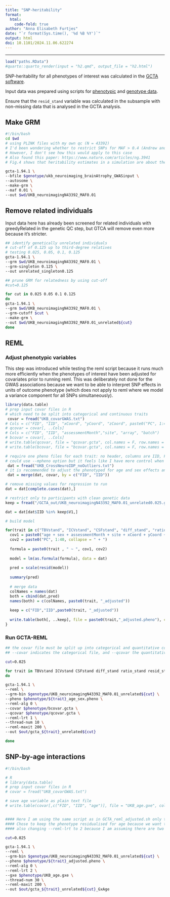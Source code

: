 ```yaml
---
title: "SNP-heritability"
format: 
  html:
    code-fold: true
author: "Anna Elisabeth Furtjes"
date: "`r format(Sys.time(), '%d %B %Y')`"
output: html
doi: 10.1101/2024.11.06.622274
---
```


------------------------------------------------------------------------

```r
load("paths.RData")
#quarto::quarto_render(input = "h2.qmd", output_file = "h2.html")
```

SNP-heritability for all phenotypes of interest was calculated in the [GCTA software](https://yanglab.westlake.edu.cn/software/gcta/#Overview).

Input data was prepared using scripts for [phenotypic](UKB_neuro.html) and [genotype data](UKB_geneticQC.html). 

Ensure that the `resid_stand` variable was calculated in the subsample with non-missing data that is analysed in the GCTA analysis. 


## Make GRM
```bash
#!/bin/bash
cd $wd
# using PLINK files with my own qc (N = 43392)
# I'd been wondering whether to restrict SNPs for MAF > 0.4 (Andrew and Isy do that in the context of calculating Nhat because outlier estimates are more likely due to mismatches with reference data set)
# However, I don't see how this would apply to this case
# Also found this paper: https://www.nature.com/articles/ng.3941
# Fig.4 shows that heritability estimates in a simulation are about the same in each of the presented MAF bins, even MAF bin 0.4-0.5 produces very similar estimates - decided not to exclude, especially since I already have more stringent cut-off and fewer SNPs than Gails processing

gcta-1.94.1 \
--bfile $genotype/ukb_neuroimaging_brainAtrophy_GWASinput \
--autosome \
--make-grm \
--maf 0.01 \
--out $wd/UKB_neuroimagingN43392_MAF0.01
```

## Remove related individuals

Input data here has already been screened for related individuals with greedyRelated in the genetic QC step, but GTCA will remove even more because it's stricter.

```bash
## identify genetically unrelated individuals
# cut-off of 0.125 up to third-degree relatives
# testing 0.025, 0.05, 0.1, 0.125
gcta-1.94.1 \
--grm $wd/UKB_neuroimagingN43392_MAF0.01 \
--grm-singleton 0.125 \
--out unrelated_singleton0.125 

## prune GRM for relatedness by using cut-off
#cut=0.125

for cut in 0.025 0.05 0.1 0.125
do
gcta-1.94.1 \
--grm $wd/UKB_neuroimagingN43392_MAF0.01 \
--grm-cutoff $cut \
--make-grm \
--out $wd/UKB_neuroimagingN43392_MAF0.01_unrelated${cut}
done
```

## REML

### Adjust phenotypic variables

This step was introduced while testing the reml script because it runs much more efficiently when the phenotypes of interest have been adjusted for covariates prior to running reml. This was deliberately not done for the GWAS associations because we want to be able to interpret SNP effects in units of outcome phenotype (which does not apply to reml where we model a variance component for all SNPs simultaneously).

```r
library(data.table)
# prep input covar files in R
# which need to be split into categorical and continuous traits
 covar = fread("UKB_covarGWAS.txt")
# Cols = c("FID", "IID", "xCoord", "yCoord", "zCoord", paste0("PC", 1:40))
# qcovar = covar[, ..Cols]
# Cols = c("FID", "IID", "assessmentMonth","site", "array", "batch")
# bcovar = covar[, ..Cols]
# write.table(qcovar, file = "qcovar.gcta", col.names = F, row.names = F, sep = "\t", na = "NA")
# write.table(bcovar, file = "bcovar.gcta", col.names = F, row.names = F, sep = "\t", na = "NA")

# require one pheno files for each trait: no header, columns are IID, FID, phenotypes
# could use --mpheno option but it feels like I have more control when I do it separately
 dat = fread("UKB_CrossNeuroIDP_noOutliers.txt")
# it is recommended to adjust the phenotyped for age and sex effects and standardise them tp z-scores prior to REML analysis because for some traits, the variance in females is larger than in males which cannot be corrected by including the sex effect as a covariate in the REML analysis
 dat = merge(dat, covar, by = c("FID", "IID")) 

# remove missing values for regression to run
dat = dat[complete.cases(dat),]

# restrict only to participants with clean genetic data
keep = fread("/GCTA_out/UKB_neuroimagingN43392_MAF0.01_unrelated0.025.grm.id")

dat = dat[dat$IID %in% keep$V1,]

# build model 

for(trait in c("TBVstand", "ICVstand", "CSFstand", "diff_stand", "ratio_stand", "resid_stand")){
  cov1 = paste0("age + sex + assessmentMonth + site + xCoord + yCoord + zCoord + array + batch +")
  cov2 = paste0("PC", 1:40, collapse = " + ")
  
  formula = paste0(trait , " ~ ", cov1, cov2)
  
  model = lm(as.formula(formula), data = dat)
  
  pred = scale(resid(model))
  
  summary(pred)
  
  # merge data
  colNames = names(dat)
  both = cbind(dat,pred)
  names(both) = c(colNames, paste0(trait, "_adjusted"))
  
  keep = c("FID","IID",paste0(trait, "_adjusted"))
  
  write.table(both[, ..keep], file = paste0(trait,"_adjusted.pheno"), col.names = F, row.names = F, sep = "\t", na = "NA")
}
```

### Run GCTA-REML

```bash
## the covar file must be split up into categorical and quantitative covariates
## --covar indicates the categorical file, and --qcovar the quantitative files 

cut=0.025

for trait in TBVstand ICVstand CSFstand diff_stand ratio_stand resid_stand
do

gcta-1.94.1 \
--reml \
--grm-bin $genotype/UKB_neuroimagingN43392_MAF0.01_unrelated${cut} \
--pheno $phenotype/${trait}_age_sex.pheno \
--reml-alg 0 \
--covar $phenotype/bcovar.gcta \
--qcovar $phenotype/qcovar.gcta \
--reml-lrt 1 \
--thread-num 10 \
--reml-maxit 200 \
--out $out/gcta_${trait}_unrelated${cut}

done
```


## SNP-by-age interactions

```bash
#!/bin/bash

# R
# library(data.table)
# prep input covar files in R
# covar = fread("UKB_covarGWAS.txt")

# save age variable as plain text file
# write.table(covar[,c("FID", "IID", "age")], file = "UKB_age.gxe", col.names = F, row.names = F, sep = "\t", na = "NA")


#### Here I am using the same script as in GCTA_reml_adjusted.sh only that I am including a gxe interaction term
#### Chose to keep the phenotype residualised for age because we want to control for a main effect of age (so we're comparing people of similar ages), but then we're asking whether the there is a significant GxAge variance contribution to the toal phenotypic variance 
#### also changing --reml-lrt to 2 because I am assuming there are two genetic variance components included in the analysis (main genetic effect and then the gene environment effect)

cut=0.025

gcta-1.94.1 \
--reml \
--grm-bin $genotype/UKB_neuroimagingN43392_MAF0.01_unrelated${cut} \
--pheno $phenotype/${trait}_adjusted.pheno \
--reml-alg 0 \
--reml-lrt 2 \
--gxe $phenotype/UKB_age.gxe \
--thread-num 30 \
--reml-maxit 200 \
--out $out/gcta_${trait}_unrelated${cut}_GxAge
```

